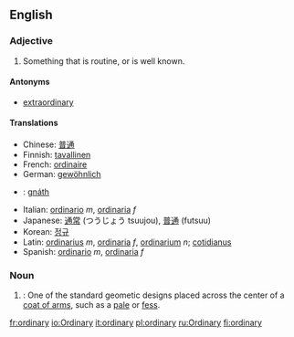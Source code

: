 ==English==

{{rank|shook|fit|distribute|946|ordinary|forms|complete|access}}

===Adjective===
#Something that is routine, or is well known.

====Antonyms====
*[[extraordinary]]

====Translations====
*Chinese: [[普通]]
*Finnish: [[tavallinen]]
*French: [[ordinaire]]
*German: [[gewöhnlich]]
*{{ga}}: [[gnáth]]
*Italian: [[ordinario]] ''m'', [[ordinaria]] ''f''
*Japanese: [[通常]] (つうじょう tsuujou), [[普通]] (futsuu)
*Korean: [[정규]]
*Latin: [[ordinarius]] ''m'', [[ordinaria]] ''f'', [[ordinarium]] ''n''; [[cotidianus]]
*Spanish: [[ordinario]] ''m'', [[ordinaria]] ''f''

===Noun===
#{{heraldry}}: One of the standard geometic designs placed across the center of a [[coat of arms]], such as a [[pale]] or [[fess]].
[[fr:ordinary]]
[[io:Ordinary]]
[[it:ordinary]]
[[pl:ordinary]]
[[ru:Ordinary]]
[[fi:ordinary]]